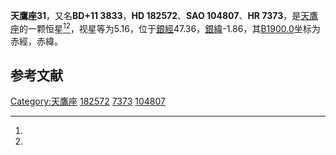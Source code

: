 {{Starbox begin
| name = 天鷹座31
}}
{{Starbox observe
| epoch = [[J2000.0|J2000.0]]
| constell = [[天鷹座|天鷹座]]<ref name=SIMBAD>{{cite web
 | url=http://simbad.u-strasbg.fr/simbad/sim-id?Ident=HR+7373
 | title=Pulsating variable Star
 | publisher=Centre de Données astronomiques de Strasbourg
 | work=SIMBAD
 | accessdate=2012-07-13
 | archive-date=2016-03-17
 | archive-url=https://web.archive.org/web/20160317221516/http://simbad.u-strasbg.fr/simbad/sim-id?Ident=HR+7373
 | dead-url=no
 }}</ref><ref name=DATA>{{cite web
 | url=http://vizier.u-strasbg.fr/viz-bin/VizieR-5?-out.add=.&-source=5050&-corr=PK=HR&-out.max=9999&HR=7373
 | title=VizieR Detailed Page
 | accessdate=2012-07-13
 | archive-date=2016-03-05
 | archive-url=https://web.archive.org/web/20160305054704/http://vizier.u-strasbg.fr/viz-bin/VizieR-5?-out.add=.&-source=5050&-corr=PK=HR&-out.max=9999&HR=7373
 | dead-url=no
 }}</ref>
| 星官 = 
| ra = {{RA|19|24|58.2}}<ref name=SIMBAD /><ref name=DATA />
| dec = {{DEC|+11|56|40}}<ref name=SIMBAD /><ref name=DATA />
| appmag_v = 5.16<ref name=SIMBAD /><ref name=DATA />
}}
{{Starbox character
| class = G8IVHdel 1<ref name=SIMBAD /><ref name=DATA />
| b-v = 0.77<ref name=SIMBAD /><ref name=DATA />
| u-b = 0.42<ref name=SIMBAD /><ref name=DATA />
| r-i = <ref name=SIMBAD /><ref name=DATA />
| variable = 
}}
{{Starbox astrometry
| radial_v = 0.42
| prop_mo_ra = -100
| parallax = 0.059
| p_error = 
}}
{{Starbox catalog
| names =BD+11 3833，[[SAO星表|SAO]] 104807，[[HD星表|HD]] 182572，[[HR星表|HR]] 7373}}
{{Starbox reference |Simbad=HR+7373}}
{{Starbox end}}

'''天鷹座31'''，又名'''BD+11 3833'''，'''HD 182572'''、'''SAO 104807'''、'''HR 7373'''，是[[天鷹座|天鷹座]]的一颗恒星<ref name=SIMBAD /><ref name=DATA />，视星等为5.16，位于[[銀道座標系|銀經]]47.36，[[銀道座標系|銀緯]]-1.86，其[[B1900.0|B1900.0]]坐标为赤經{{RA|19|20|12.1}}，赤緯{{DEC|+11|-1.86|49}}。

== 参考文献 ==
{{reflist}}

{{star-stub}}

{{天鷹座恒星}}
[[Category:天鷹座|Category:天鷹座]]
[[Category:HD和HDE天體|182572]]
[[Category:HR天體|7373]]
[[Category:SAO天體|104807]]